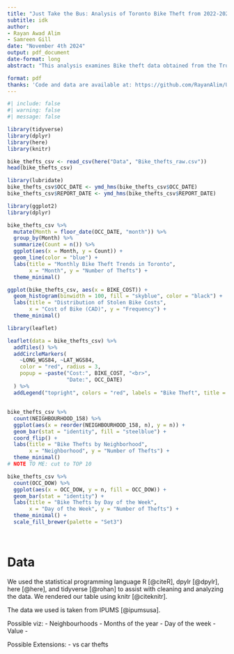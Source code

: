 ```yaml
---
title: "Just Take the Bus: Analysis of Toronto Bike Theft from 2022-2024"
subtitle: idk 
author:
- Rayan Awad Alim
- Samreen Gill
date: "November 4th 2024"
output: pdf_document
date-format: long
abstract: "This analysis examines Bike theft data obtained from the Tronrot Police Data Portal."

format: pdf
thanks: 'Code and data are available at: https://github.com/RayanAlim/US_Census_Education_Data_Analysis/'
---
```


```r
#| include: false
#| warning: false
#| message: false

library(tidyverse)
library(dplyr)
library(here)
library(knitr)
```


```r
bike_thefts_csv <- read_csv(here("Data", "Bike_thefts_raw.csv"))
head(bike_thefts_csv)
```

```r
library(lubridate)
bike_thefts_csv$OCC_DATE <- ymd_hms(bike_thefts_csv$OCC_DATE)
bike_thefts_csv$REPORT_DATE <- ymd_hms(bike_thefts_csv$REPORT_DATE)
```


```r
library(ggplot2)
library(dplyr)

bike_thefts_csv %>%
  mutate(Month = floor_date(OCC_DATE, "month")) %>%
  group_by(Month) %>%
  summarize(Count = n()) %>%
  ggplot(aes(x = Month, y = Count)) +
  geom_line(color = "blue") +
  labs(title = "Monthly Bike Theft Trends in Toronto",
       x = "Month", y = "Number of Thefts") +
  theme_minimal()

```




```r
ggplot(bike_thefts_csv, aes(x = BIKE_COST)) +
  geom_histogram(binwidth = 100, fill = "skyblue", color = "black") +
  labs(title = "Distribution of Stolen Bike Costs",
       x = "Cost of Bike (CAD)", y = "Frequency") +
  theme_minimal()

```


```r
library(leaflet)

leaflet(data = bike_thefts_csv) %>%
  addTiles() %>%
  addCircleMarkers(
    ~LONG_WGS84, ~LAT_WGS84,
    color = "red", radius = 3,
    popup = ~paste("Cost:", BIKE_COST, "<br>",
                   "Date:", OCC_DATE)
  ) %>%
  addLegend("topright", colors = "red", labels = "Bike Theft", title = "Theft Locations")

```

##

```r
bike_thefts_csv %>%
  count(NEIGHBOURHOOD_158) %>%
  ggplot(aes(x = reorder(NEIGHBOURHOOD_158, n), y = n)) +
  geom_bar(stat = "identity", fill = "steelblue") +
  coord_flip() +
  labs(title = "Bike Thefts by Neighborhood",
       x = "Neighborhood", y = "Number of Thefts") +
  theme_minimal()
# NOTE TO ME: cut to TOP 10
```

```r
bike_thefts_csv %>%
  count(OCC_DOW) %>%
  ggplot(aes(x = OCC_DOW, y = n, fill = OCC_DOW)) +
  geom_bar(stat = "identity") +
  labs(title = "Bike Thefts by Day of the Week",
       x = "Day of the Week", y = "Number of Thefts") +
  theme_minimal() +
  scale_fill_brewer(palette = "Set3")
```


```r
```


```r
```

# Data

We used the statistical programming language R [@citeR], dpylr [@dpylr], here [@here], and tidyverse [@rohan] to assist with cleaning and analyzing the data. We rendered our table using knitr [@citeknitr]. 

The data we used is taken from IPUMS [@ipumsusa].




Possible viz:
- Neighbourhoods 
- Months of the year 
- Day of the week 
- Value 
-

Possible Extensions:
- vs car thefts 

